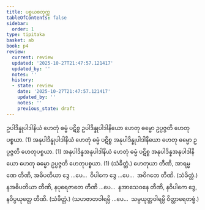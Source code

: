 ```yaml
---
title: ပစ္စယစတုက္က
tableOfContents: false
sidebar:
  order: 1
type: tipitaka
basket: ab
book: p4
review:
  current: review
  updated: '2025-10-27T21:47:57.121417'
  updated_by: ''
  notes: ''
  history:
  - state: review
    date: '2025-10-27T21:47:57.121417'
    updated_by: ''
    notes: ''
    previous_state: draft
---
```



<ReviewStatus review={frontmatter.review} showDetails={true} />

<HypothesisAnnotation frontmatter={frontmatter} />

<DynamicBreadcrumb />

<Division number="51" book="p4" e="ch" v="39" p="483">

<Paragraph number="166" book="p4">
ဥပါဒိန္နုပါဒါနိယံ ဟေတုံ ဓမ္မံ ပဋိစ္စ ဥပါဒိန္နုပါဒါနိယော ဟေတု ဓမ္မော ဥပ္ပဇ္ဇတိ ဟေတုပစ္စယာ. (1)
</Paragraph>

<Paragraph number="167" book="p4">
အနုပါဒိန္နုပါဒါနိယံ ဟေတုံ ဓမ္မံ ပဋိစ္စ အနုပါဒိန္နုပါဒါနိယော ဟေတု ဓမ္မော ဥပ္ပဇ္ဇတိ ဟေတုပစ္စယာ. (1)
</Paragraph>

<Paragraph number="168" book="p4">
အနုပါဒိန္နအနုပါဒါနိယံ ဟေတုံ ဓမ္မံ ပဋိစ္စ အနုပါဒိန္နအနုပါဒါနိယော ဟေတု ဓမ္မော ဥပ္ပဇ္ဇတိ ဟေတုပစ္စယာ. (1) (သံခိတ္တံ.)
</Paragraph>

</Division>
<Division number="52" book="p4" e="ch" v="39" p="484">

<Paragraph number="169" book="p4">
ဟေတုယာ တီဏိ, အာရမ္မဏေ တီဏိ, အဓိပတိယာ ဒွေ …ပေ…  ဝိပါကေ ဒွေ …ပေ…  အဝိဂတေ တီဏိ. (သံခိတ္တံ.)
</Paragraph>

<Paragraph number="170" book="p4">
နအဓိပတိယာ တီဏိ, နပုရေဇာတေ တီဏိ …ပေ…  နအာသေဝနေ တီဏိ, နဝိပါကေ ဒွေ, နဝိပ္ပယုတ္တေ တီဏိ. (သံခိတ္တံ.)
</Paragraph>

<Paragraph number="171" book="p4">
(သဟဇာတဝါရမ္ပိ …ပေ…  သမ္ပယုတ္တဝါရမ္ပိ ဝိတ္ထာရေတဗ္ဗံ.)
</Paragraph>
</Division>